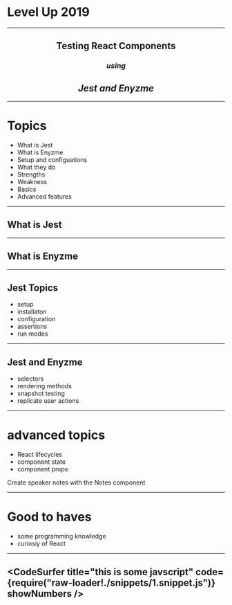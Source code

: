 


<Head>
  <title>Testing React Components with Jest and Enyzme</title>
</Head>

# Level Up 2019

---

<center>

## Testing React Components

### _using_

## _Jest and Enyzme_

</center>

---

# Topics

<ul>
  <Appear>
    <li>What is Jest</li>
    <li>What is Enyzme</li>
    <li>Setup and configuations</li>
    <li>What they do</li>
    <li>Strengths</li>
    <li>Weakness</li>
    <li>Basics</li>
    <li>Advanced features</li>
  </Appear>
</ul>

---

## What is Jest

---

## What is Enyzme

---

## Jest Topics

<ul>
  <Appear>
    <li>setup</li>
    <li>installaton</li>
    <li>configuration</li>
    <li>assertions</li>
    <li>run modes</li>
  </Appear>
</ul>

---

## Jest and Enyzme

<ul>
  <Appear>
    <li>selectors</li>
    <li>rendering methods</li>
    <li>snapshot testing</li>
    <li>replicate user actions</li>
  </Appear>
</ul>

---

# advanced topics

- React lifecycles
- component state
- component props

<Notes>Create speaker notes with the Notes component</Notes>

---

# Good to haves

- some programming knowledge
- curiosiy of React

---

<CodeSurfer
title="this is some javscript"
  code={require("raw-loader!./snippets/1.snippet.js")}
  showNumbers
/>
---
